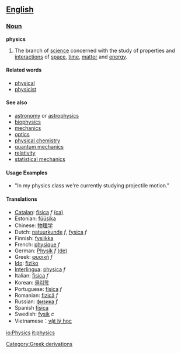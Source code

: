== [[English]] ==

=== [[Noun]] ===

'''physics'''
# The branch of [[science]] concerned with the study of properties and [[interaction]]s of [[space]], [[time]], [[matter]] and [[energy]].

==== Related words ====
*[[physical]]
*[[physicist]]

==== See also ====
*[[astronomy]] or [[astrophysics]]
*[[biophysics]]
*[[mechanics]]
*[[optics]]
*[[physical chemistry]]
*[[quantum mechanics]]
*[[relativity]]
*[[statistical mechanics]]

==== Usage Examples ====
*"In my physics class we're currently studying projectile motion."

==== Translations ====
{{Top}}
*[[Catalan]]: [[física]] ''f'' [[:ca:física|(ca)]] 
*Estonian: [[füüsika]]
*Chinese: [[物理学]]
*Dutch: [[natuurkunde]] ''f'', [[fysica]] ''f''
*Finnish: [[fysiikka]]
*French: [[physique]] ''f''
*German: [[Physik]] ''f'' [[:de:Physik|(de)]] 
*Greek: [[:el:φυσική|φυσική]] ''f''
*[[Ido]]: [[fiziko]]
*[[Interlingua]]: [[physica]] ''f''
*Italian: [[fisica]] ''f''
*Korean: [[물리학]]
*Portuguese: [[física]] ''f''
*Romanian: [[fizică]] ''f''
*Russian: [[физика]] ''f''
*Spanish [[física]]
*Swedish: [[fysik]] ''c''
*Vietnamese：[[vật lý học]]
{{Mid}}
{{Bottom}}


<!-- Categories -->
[[Category:Greek derivations]]

[[io:Physics]]
[[it:physics]]